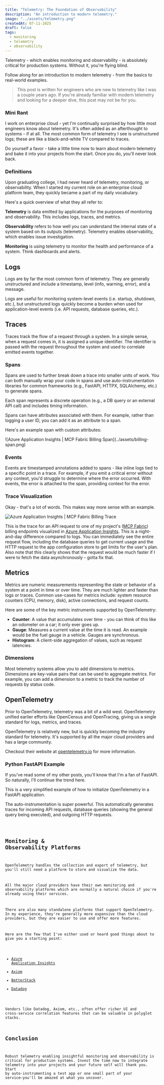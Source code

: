 ```yaml
---
title: "Telemetry: The Foundation of Observability"
description: "An introduction to modern telemetry."
image: "../assets/telemetry.png"
createdAt: 07-11-2025
draft: false
tags:
  - monitoring
  - telemetry
  - observability
---
```



Telemetry - which enables monitoring and observability - is absolutely critical for production systems. Without it, you're flying blind.

Follow along for an introduction to modern telemetry - from the basics to real-world examples.

> This post is written for engineers who are new to telemetry like I was a couple years ago. If you're already familiar with modern telemetry and looking for a deeper dive, this post may not be for you.

### Mini Rant

I work on enterprise cloud - yet I'm continually surprised by how little most engineers know about telemetry. It's often added as an afterthought to systems - if at all. The most common form of telemetry I see is unstructured logs; these are like a black-and-white TV compared to traces.

Do yourself a favor - take a little time now to learn about modern telemetry and bake it into your projects from the start. Once you do, you'll never look back.

### Definitions

Upon graduating college, I had never heard of telemetry, monitoring, or observability. When I started my current role on an enterprise cloud platform team, they quickly became a part of my daily vocabulary.

Here's a quick overview of what they all refer to:

**Telemetry** is data emitted by applications for the purposes of monitoring and observability. This includes logs, traces, and metrics.

**Observability** refers to how well you can understand the internal state of a system based on its outputs (telemetry). Telemetry enables observability, which enables issue investigation.

**Monitoring** is using telemetry to monitor the health and performance of a system. Think dashboards and alerts.

## Logs

Logs are by far the most common form of telemetry. They are generally unstructured and include a timestamp, level (info, warning, error), and a message.

Logs are useful for monitoring system-level events (i.e. startup, shutdown, etc.), but unstructured logs quickly become a burden when used for application-level events (i.e. API requests, database queries, etc.).

## Traces

Traces track the flow of a request through a system. In a simple sense, when a request comes in, it is assigned a unique identifier. The identifier is passed with the request throughout the system and used to correlate emitted events together.

### Spans

Spans are used to further break down a trace into smaller units of work. You can both manually wrap your code in spans and use auto-instrumentation libraries for common frameworks (e.g., FastAPI, HTTPX, SQLAlchemy, etc.) to generate spans.

Each span represents a discrete operation (e.g., a DB query or an external API call) and includes timing information.

Spans can have attributes associated with them. For example, rather than logging a user ID, you can add it as an attribute to a span.

Here's an example span with custom attributes:

<div class="smaller-image">
    ![Azure Application Insights | MCP Fabric Billing Span](../assets/billing-span.png)
</div>

### Events

Events are timestamped annotations added to spans - like inline logs tied to a specific point in a trace. For example, if you emit a critical error without any context, you'd struggle to determine where the error occurred. With events, the error is attached to the span, providing context for the error.

### Trace Visualization

Okay - that's a lot of words. This makes way more sense with an example.

![Azure Application Insights | MCP Fabric Billing Trace](../assets/billing-trace.png)

This is the trace for an API request to one of my project's ([MCP Fabric](../projects/mcp-fabric)) billing endpoints visualized in [Azure Application Insights](https://learn.microsoft.com/en-us/azure/azure-monitor/app/app-insights-overview). This is a night-and-day difference compared to logs. You can immediately see the entire request flow, including the database queries to get current usage and the HTTP request to the app configuration store to get limits for the user's plan. Also note that this clearly shows that the request would be much faster if I were to fetch the data asynchronously - gotta fix that.

## Metrics

Metrics are numeric measurements representing the state or behavior of a system at a point in time or over time. They are much lighter and faster than logs or traces. Common use-cases for metrics include: system resource counters (CPU, memory, disk), active connections, and request counts.

Here are some of the key metric instruments supported by OpenTelemetry:

- **Counter**: A value that accumulates over time - you can think of this like an odometer on a car; it only ever goes up.
- **Gauge**: Measures a current value at the time it is read. An example would be the fuel gauge in a vehicle. Gauges are synchronous.
- **Histogram**: A client-side aggregation of values, such as request latencies.

### Dimensions

Most telemetry systems allow you to add dimensions to metrics. Dimensions are key-value pairs that can be used to aggregate metrics. For example, you can add a dimension to a metric to track the number of requests by status code.

## OpenTelemetry

Prior to OpenTelemetry, telemetry was a bit of a wild west. OpenTelemetry unified earlier efforts like OpenCensus and OpenTracing, giving us a single standard for logs, metrics, and traces.

OpenTelemetry is relatively new, but is quickly becoming the industry standard for telemetry. It's supported by all the major cloud providers and has a large community.

Checkout their website at [opentelemetry.io](https://opentelemetry.io/) for more information.

### Python FastAPI Example

If you've read some of my other posts, you'll know that I'm a fan of FastAPI. So naturally, I'll continue the trend here.

This is a very simplified example of how to initialize OpenTelemetry in a FastAPI application.

The auto-instrumentation is super powerful. This automatically generates traces for incoming API requests, database queries (showing the general query being executed), and outgoing HTTP requests.

<Code code={TelemetryFastAPIExample} lang="python" title="telemetry.py" />

## Monitoring & Observability Platforms

OpenTelemetry handles the collection and export of telemetry, but you'll still need a platform to store and visualize the data.

All the major cloud providers have their own monitoring and observability platforms which are normally a natural choice if you're already using their services.

There are also many standalone platforms that support OpenTelemetry. In my experience, they're generally more expensive than the cloud providers, but they are easier to use and offer more features.

Here are the few that I've either used or heard good things about to give you a starting point:

- [Azure Application Insights](https://learn.microsoft.com/en-us/azure/azure-monitor/app/app-insights-overview)
- [Axiom](https://axiom.co/)
- [BetterStack](https://betterstack.com/)
- [Datadog](https://www.datadoghq.com/)

Vendors like Datadog, Axiom, etc., often offer richer UI and cross-service correlation features that can be valuable in polyglot stacks.

## Conclusion

Robust telemetry enabling insightful monitoring and observability is critical for production systems. Invest the time now to integrate telemetry into your projects and your future self will thank you. Start by auto-instrumenting a test app or one small part of your service—you'll be amazed at what you uncover.
